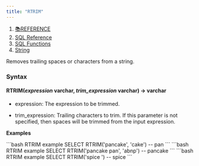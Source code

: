 ```yaml
---
title: "RTRIM"
---
```


1. [📚REFERENCE](/reference)
2. [SQL Reference](/reference/sql-reference)
3. [SQL Functions](/reference/sql-reference/all-functions)
4. [String](/reference/sql-reference/all-functions/string)

Removes trailing spaces or characters from a string.

### Syntax

#### RTRIM(*expression* varchar, *trim\_expression* varchar) → varchar

* expression: The expression to be trimmed.

* trim\_expression: Trailing characters to trim. If this parameter is not specified, then spaces will be trimmed from the input expression.

**Examples**

<CodeGroup>
  ```bash RTRIM example
  SELECT RTRIM('pancake', 'cake')
  -- pan
  ```
</CodeGroup>

<CodeGroup>
  ```bash RTRIM example
  SELECT RTRIM('pancake pan', 'abnp')
  -- pancake
  ```
</CodeGroup>

<CodeGroup>
  ```bash RTRIM example
  SELECT RTRIM('spice   ')
  -- spice
  ```
</CodeGroup>

